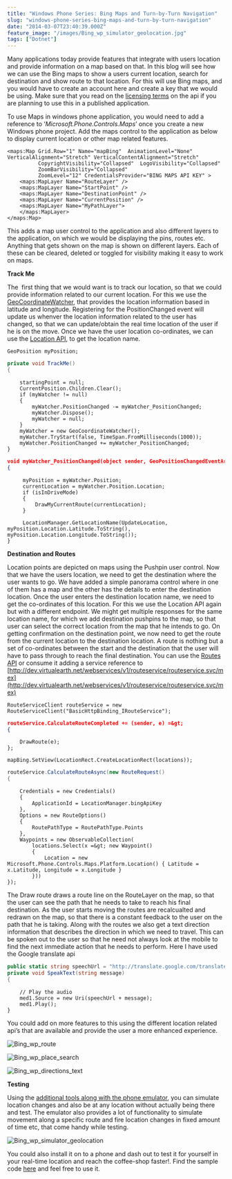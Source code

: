 ```yaml
---
title: "Windows Phone Series: Bing Maps and Turn-by-Turn Navigation"
slug: "windows-phone-series-bing-maps-and-turn-by-turn-navigation"
date: "2014-03-07T23:40:39.000Z"
feature_image: "/images/Bing_wp_simulator_geolocation.jpg"
tags: ["Dotnet"]
---
```


Many applications today provide features that integrate with users location and provide information on a map based on that. In this blog will see how we can use the Bing maps to show a users current location, search for destination and show route to that location. For this will use Bing maps, and you would have to create an account here and create a key that we would be using. Make sure that you read on the [licensing terms](http://www.microsoft.com/maps/product/terms.html) on the api if you are planning to use this in a published application.

To use Maps in windows phone application, you would need to add a reference to ‘_Microsoft.Phone.Controls.Maps_’ once you create a new Windows phone project. Add the maps control to the application as below to display current location or other map related features.

    <maps:Map Grid.Row="1" Name="mapBing"  AnimationLevel="None" VerticalAlignment="Stretch" VerticalContentAlignment="Stretch"
              CopyrightVisibility="Collapsed"  LogoVisibility="Collapsed"
              ZoomBarVisibility="Collapsed"
              ZoomLevel="12" CredentialsProvider="BING MAPS API KEY" >
        <maps:MapLayer Name="RouteLayer" />
        <maps:MapLayer Name="StartPoint" />
        <maps:MapLayer Name="DestinationPoint" />
        <maps:MapLayer Name="CurrentPosition" />
        <maps:MapLayer Name="MyPathLayer">
        </maps:MapLayer>
    </maps:Map>
    

This adds a map user control to the application and also different layers to the application, on which we would be displaying the pins, routes etc. Anything that gets shown on the map is shown on different layers. Each of these can be cleared, deleted or toggled for visibility making it easy to work on maps.

**Track Me**

The  first thing that we would want is to track our location, so that we could provide information related to our current location. For this we use the [GeoCoordinateWatcher](http://msdn.microsoft.com/en-us/library/system.device.location.geocoordinatewatcher\(v=vs.110\).aspx), that provides the location information based in latitude and longitude. Registering for the PositionChanged event will update us whenver the location information related to the user has changed, so that we can update/obtain the real time location of the user if he is on the move. Once we have the user location co-ordinates, we can use the [Location API](http://msdn.microsoft.com/en-us/library/ff701715.aspx), to get the location name.

    GeoPosition myPosition;
    
```csharp
private void TrackMe()
{
```
        startingPoint = null;
        CurrentPosition.Children.Clear();
        if (myWatcher != null)
        {
            myWatcher.PositionChanged -= myWatcher_PositionChanged;
            myWatcher.Dispose();
            myWatcher = null;
        }
        myWatcher = new GeoCoordinateWatcher();
        myWatcher.TryStart(false, TimeSpan.FromMilliseconds(1000));
        myWatcher.PositionChanged += myWatcher_PositionChanged;
    }
    
```json
void myWatcher_PositionChanged(object sender, GeoPositionChangedEventArgs e)
{
```
         myPosition = myWatcher.Position;
         currentLocation = myWatcher.Position.Location;
         if (isInDriveMode)
         {
             DrawMyCurrentRoute(currentLocation);
         }
    
         LocationManager.GetLocationName(UpdateLocation, myPosition.Location.Latitude.ToString(), myPosition.Location.Longitude.ToString());
    }
    

**Destination and Routes**

Location points are depicted on maps using the Pushpin user control. Now that we have the users location, we need to get the destination where the user wants to go. We have added a simple panorama control where in one of them has a map and the other has the details to enter the destination location. Once the user enters the destination location name, we need to get the co-ordinates of this location. For this we use the Location API again but with a different endpoint. We might get multiple responses for the same location name, for which we add destination pushpins to the map, so that user can select the correct location from the map that he intends to go. On getting confirmation on the destination point, we now need to get the route from the current location to the destination location. A route is nothing but a set of co-ordinates between the start and the destination that the user will have to pass through to reach the final destination. You can use the [Routes API](http://msdn.microsoft.com/en-us/library/ff701705.aspx) or consume it adding a service reference to [http://dev.virtualearth.net/webservices/v1/routeservice/routeservice.svc/mex](http://dev.virtualearth.net/webservices/v1/routeservice/routeservice.svc/mex)

    RouteServiceClient routeService = new RouteServiceClient("BasicHttpBinding_IRouteService");
    
```json
routeService.CalculateRouteCompleted += (sender, e) =&gt;
{
```
        DrawRoute(e);
    };
    
    mapBing.SetView(LocationRect.CreateLocationRect(locations));
    
```csharp
routeService.CalculateRouteAsync(new RouteRequest()
{
```
        Credentials = new Credentials()
        {
            ApplicationId = LocationManager.bingApiKey
        },
        Options = new RouteOptions()
        {
            RoutePathType = RoutePathType.Points
        },
        Waypoints = new ObservableCollection(
            locations.Select(x =&gt; new Waypoint()
            {
                Location = new Microsoft.Phone.Controls.Maps.Platform.Location() { Latitude = x.Latitude, Longitude = x.Longitude }
            }))
    });
    

The Draw route draws a route line on the RouteLayer on the map, so that the user can see the path that he needs to take to reach his final destination. As the user starts moving the routes are recalcualted and redrawn on the map, so that there is a constant feedback to the user on the path that he is taking. Along with the routes we also get a text direction information that describes the direction in which we need to travel. This can be spoken out to the user so that he need not always look at the mobile to find the next immediate action that he needs to perform. Here I have used the Google translate api

```csharp
public static string speechUrl = "http://translate.google.com/translate_tts?tl=en&amp;q=";
private void SpeakText(string message)
{
```
        // Play the audio
        med1.Source = new Uri(speechUrl + message);
        med1.Play();
    }
    

You could add on more features to this using the different location related api’s that are available and provide the user a more enhanced experience.

![Bing_wp_route](/images/Bing_wp_route.jpg)

![Bing_wp_place_search](/images/Bing_wp_place_search.jpg)

![Bing_wp_directions_text](/images/Bing_wp_directions_text.jpg)

**Testing**

Using the [additional tools along with the phone emulator](http://msdn.microsoft.com/en-us/library/windowsphone/develop/hh202933\(v=vs.105\).aspx), you can simulate location changes and also be at any location without actually being there and test. The emulator also provides a lot of functionality to simulate movement along a specific route and fire location changes in fixed amount of time etc, that come handy while testing.

![Bing_wp_simulator_geolocation](/images/Bing_wp_simulator_geolocation.jpg)

You could also install it on to a phone and dash out to test it for yourself in your real-time location and reach the coffee-shop faster!. Find the sample code [here](https://github.com/rahulpnath/Blog/tree/master/SimpleGPS) and feel free to use it.